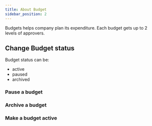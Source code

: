 ```yaml
---
title: About Budget
sidebar_position: 2
---
```


Budgets helps company plan its expenditure. Each budget gets up to 2 levels of approvers. 




## Change Budget status
Budget status can be: 
- active 
- paused
- archived





### Pause a budget
<Arcade
	id="sxzqfkQyAwDabAppxbm4"
/>


### Archive a budget
<Arcade
	id="GdeQ2pH1hTwB49zgarGP"
/>

### Make a budget active
<Arcade
	id="SJb517HgTXRxRjuY5buX"
/>




